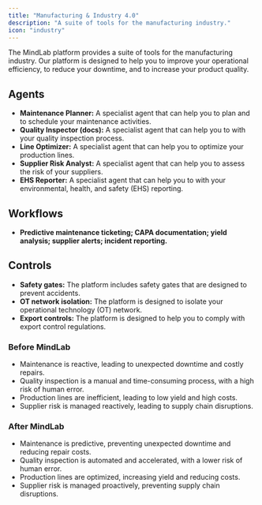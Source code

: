 ```yaml
---
title: "Manufacturing & Industry 4.0"
description: "A suite of tools for the manufacturing industry."
icon: "industry"
---
```


The MindLab platform provides a suite of tools for the manufacturing industry. Our platform is designed to help you to improve your operational efficiency, to reduce your downtime, and to increase your product quality.

## Agents

-   **Maintenance Planner:** A specialist agent that can help you to plan and to schedule your maintenance activities.
-   **Quality Inspector (docs):** A specialist agent that can help you to with your quality inspection process.
-   **Line Optimizer:** A specialist agent that can help you to optimize your production lines.
-   **Supplier Risk Analyst:** A specialist agent that can help you to assess the risk of your suppliers.
-   **EHS Reporter:** A specialist agent that can help you to with your environmental, health, and safety (EHS) reporting.

## Workflows

-   **Predictive maintenance ticketing; CAPA documentation; yield analysis; supplier alerts; incident reporting.**

## Controls

-   **Safety gates:** The platform includes safety gates that are designed to prevent accidents.
-   **OT network isolation:** The platform is designed to isolate your operational technology (OT) network.
-   **Export controls:** The platform is designed to help you to comply with export control regulations.
### Before MindLab

-   Maintenance is reactive, leading to unexpected downtime and costly repairs.
-   Quality inspection is a manual and time-consuming process, with a high risk of human error.
-   Production lines are inefficient, leading to low yield and high costs.
-   Supplier risk is managed reactively, leading to supply chain disruptions.

### After MindLab

-   Maintenance is predictive, preventing unexpected downtime and reducing repair costs.
-   Quality inspection is automated and accelerated, with a lower risk of human error.
-   Production lines are optimized, increasing yield and reducing costs.
-   Supplier risk is managed proactively, preventing supply chain disruptions.